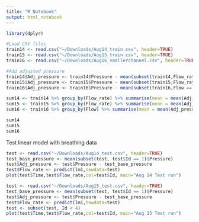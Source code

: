 ```yaml
---
title: "R Notebook"
output: html_notebook
---
```


```r
library(dplyr)

#Load CSV files
train14 <- read.csv("~/Downloads/Aug14_train.csv", header=TRUE)
train15 <- read.csv("~/Downloads/Aug15_train.csv", header=TRUE)
train16 <- read.csv("~/Downloads/Aug16_smallerchannel.csv", header=TRUE)

#Add adjusted pressure 
train14$Adj_pressure <- train14$Pressure - mean(subset(train14,Flow_rate == 0)$Pressure)
train15$Adj_pressure <- train15$Pressure - mean(subset(train15,Flow_rate == 0)$Pressure)
train16$Adj_pressure <- train16$Pressure - mean(subset(train16,Flow == 0)$Pressure)

sum14 <- train14 %>% group_by(Flow_rate) %>% summarise(mean = mean(Adj_pressure))
sum15 <- train15 %>% group_by(Flow_rate) %>% summarise(mean = mean(Adj_pressure))
sum16 <- train16 %>% group_by(Flow) %>% summarise(mean = mean(Adj_pressure))

sum14
sum15
sum16
```


Test linear model with breathing data
```r
test <- read.csv("~/Downloads/Aug14_test.csv", header=TRUE)
test_base_pressure <- mean(subset(test, test$Id == 1)$Pressure)
test$Adj_pressure <- test$Pressure - test_base_pressure
test$Flow_rate <- predict(lm1,newdata=test)
plot(test$Time,test$Flow_rate,col=test$Id, main="Aug 14 Test run")

test <- read.csv("~/Downloads/Aug15_test.csv", header=TRUE)
test_base_pressure <- mean(subset(test, test$Id == 1)$Pressure)
test$Adj_pressure <- test$Pressure - test_base_pressure
test$Flow_rate <- predict(lm1,newdata=test)
test <- subset(test, Id < 4)
plot(test$Time,test$Flow_rate,col=test$Id, main="Aug 15 Test run")
```